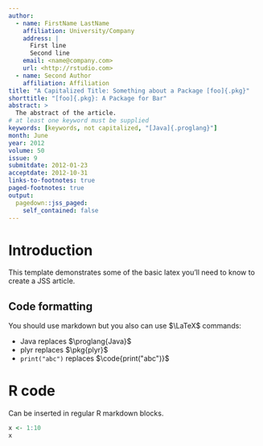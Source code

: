 ```yaml
---
author:
  - name: FirstName LastName
    affiliation: University/Company
    address: |
      First line  
      Second line
    email: <name@company.com>
    url: <http://rstudio.com>
  - name: Second Author
    affiliation: Affiliation
title: "A Capitalized Title: Something about a Package [foo]{.pkg}"
shorttitle: "[foo]{.pkg}: A Package for Bar"
abstract: >
  The abstract of the article.
# at least one keyword must be supplied
keywords: [keywords, not capitalized, "[Java]{.proglang}"]
month: June
year: 2012
volume: 50
issue: 9
submitdate: 2012-01-23
acceptdate: 2012-10-31
links-to-footnotes: true
paged-footnotes: true
output: 
  pagedown::jss_paged:
    self_contained: false
---
```


# Introduction

This template demonstrates some of the basic latex you'll need to know to create a JSS article.

## Code formatting

You should use markdown but you also can use $\LaTeX$ commands:

* [Java]{.proglang} replaces $\proglang{Java}$ 
* [plyr]{.pkg} replaces $\pkg{plyr}$
* `print("abc")` replaces $\code{print("abc")}$

# R code

Can be inserted in regular R markdown blocks.

```r
x <- 1:10
x
```
